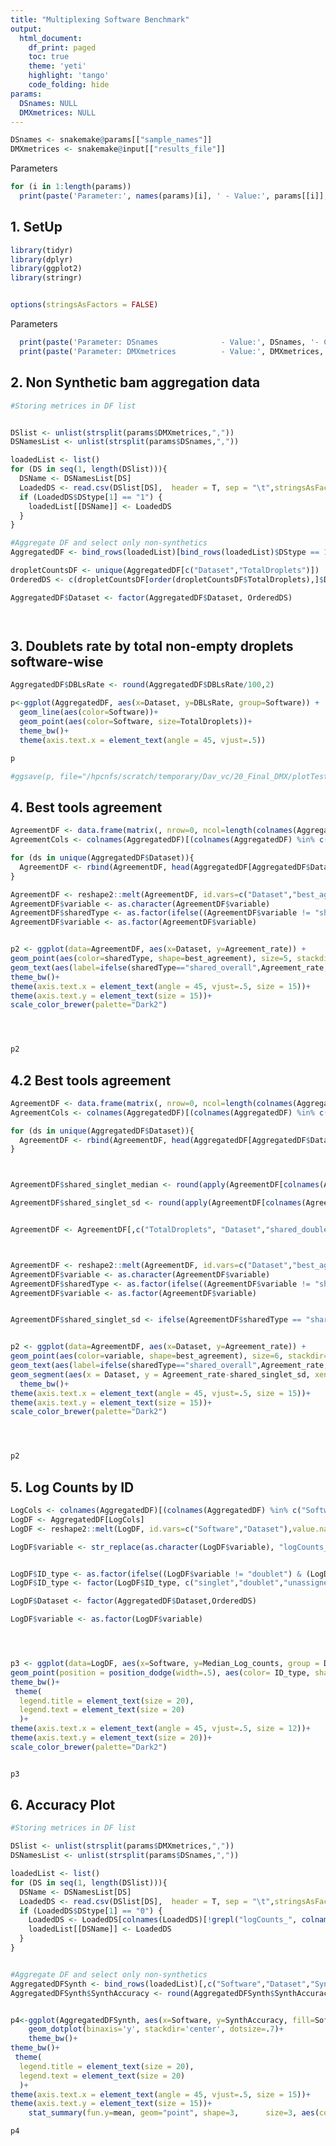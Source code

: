 ```yaml
---
title: "Multiplexing Software Benchmark"
output:
  html_document:
    df_print: paged
    toc: true
    theme: 'yeti'
    highlight: 'tango'
    code_folding: hide
params:
  DSnames: NULL
  DMXmetrices: NULL
---
```


```r
DSnames <- snakemake@params[["sample_names"]]
DMXmetrices <- snakemake@input[["results_file"]]
```

Parameters
```r
for (i in 1:length(params))
  print(paste('Parameter:', names(params)[i], ' - Value:', params[[i]], '- Class:', class(params[[i]])))
```



## __1. SetUp__


```r
library(tidyr)
library(dplyr)
library(ggplot2)
library(stringr)


options(stringsAsFactors = FALSE)
```

Parameters
```r
  print(paste('Parameter: DSnames              - Value:', DSnames, '- Class:', class(DSnames)))
  print(paste('Parameter: DMXmetrices          - Value:', DMXmetrices, '- Class:', class(DMXmetrices)))
```


## __2. Non Synthetic bam aggregation data__


```r

#Storing metrices in DF list


DSlist <- unlist(strsplit(params$DMXmetrices,","))
DSNamesList <- unlist(strsplit(params$DSnames,","))

loadedList <- list()
for (DS in seq(1, length(DSlist))){
  DSName <- DSNamesList[DS]
  LoadedDS <- read.csv(DSlist[DS],  header = T, sep = "\t",stringsAsFactors=F)
  if (LoadedDS$DStype[1] == "1") {
    loadedList[[DSName]] <- LoadedDS
  }
}

#Aggregate DF and select only non-synthetics
AggregatedDF <- bind_rows(loadedList)[bind_rows(loadedList)$DStype == 1,]

dropletCountsDF <- unique(AggregatedDF[c("Dataset","TotalDroplets")])
OrderedDS <- c(dropletCountsDF[order(dropletCountsDF$TotalDroplets),]$Dataset)

AggregatedDF$Dataset <- factor(AggregatedDF$Dataset, OrderedDS)




```

## __3. Doublets rate by total non-empty droplets software-wise__


```r

AggregatedDF$DBLsRate <- round(AggregatedDF$DBLsRate/100,2)

p<-ggplot(AggregatedDF, aes(x=Dataset, y=DBLsRate, group=Software)) +
  geom_line(aes(color=Software))+
  geom_point(aes(color=Software, size=TotalDroplets))+
  theme_bw()+
  theme(axis.text.x = element_text(angle = 45, vjust=.5))

p

#ggsave(p, file="/hpcnfs/scratch/temporary/Dav_vc/20_Final_DMX/plotTest.png")

```




## __4. Best tools agreement __


```r

AgreementDF <- data.frame(matrix(, nrow=0, ncol=length(colnames(AggregatedDF))))
AgreementCols <- colnames(AggregatedDF)[(colnames(AggregatedDF) %in% c("TotalDroplets","Dataset","best_agreement")) | grepl("shared_", colnames(AggregatedDF))]

for (ds in unique(AggregatedDF$Dataset)){
  AgreementDF <- rbind(AgreementDF, head(AggregatedDF[AggregatedDF$Dataset == ds,AgreementCols],1))
}

AgreementDF <- reshape2::melt(AgreementDF, id.vars=c("Dataset","best_agreement","TotalDroplets"),value.name = "Agreement_rate")
AgreementDF$variable <- as.character(AgreementDF$variable)
AgreementDF$sharedType <- as.factor(ifelse((AgreementDF$variable != "shared_doublet") & (AgreementDF$variable != "shared_unassigned") & (AgreementDF$variable != "shared_overall"), "shared_singlet", AgreementDF$variable))
AgreementDF$variable <- as.factor(AgreementDF$variable)


p2 <- ggplot(data=AgreementDF, aes(x=Dataset, y=Agreement_rate)) +
geom_point(aes(color=sharedType, shape=best_agreement), size=5, stackdir='center')+
geom_text(aes(label=ifelse(sharedType=="shared_overall",Agreement_rate,''),hjust=-0.5,vjust=0, color =sharedType ),size=5, )+
theme_bw()+
theme(axis.text.x = element_text(angle = 45, vjust=.5, size = 15))+
theme(axis.text.y = element_text(size = 15))+
scale_color_brewer(palette="Dark2")




p2


```


## __4.2 Best tools agreement __


```r


AgreementDF <- data.frame(matrix(, nrow=0, ncol=length(colnames(AggregatedDF))))
AgreementCols <- colnames(AggregatedDF)[(colnames(AggregatedDF) %in% c("TotalDroplets","Dataset","best_agreement")) | grepl("shared_", colnames(AggregatedDF))]

for (ds in unique(AggregatedDF$Dataset)){
  AgreementDF <- rbind(AgreementDF, head(AggregatedDF[AggregatedDF$Dataset == ds,AgreementCols],1))
}



AgreementDF$shared_singlet_median <- round(apply(AgreementDF[colnames(AgreementDF)[(grepl("shared_", colnames(AgreementDF))) & (colnames(AgreementDF) != "shared_overall") & (colnames(AgreementDF) != "shared_unassigned") & (colnames(AgreementDF) != "shared_doublet")]],1, median, na.rm = TRUE),2)

AgreementDF$shared_singlet_sd <- round(apply(AgreementDF[colnames(AgreementDF)[(grepl("shared_", colnames(AgreementDF))) & (colnames(AgreementDF) != "shared_overall") & (colnames(AgreementDF) != "shared_unassigned") & (colnames(AgreementDF) != "shared_doublet")]],1, sd, na.rm = TRUE),2)


AgreementDF <- AgreementDF[,c("TotalDroplets", "Dataset","shared_doublet","shared_unassigned","shared_overall","shared_singlet_median","best_agreement","shared_singlet_sd")]



AgreementDF <- reshape2::melt(AgreementDF, id.vars=c("Dataset","best_agreement","TotalDroplets","shared_singlet_sd"),value.name = "Agreement_rate")
AgreementDF$variable <- as.character(AgreementDF$variable)
AgreementDF$sharedType <- as.factor(ifelse((AgreementDF$variable != "shared_doublet") & (AgreementDF$variable != "shared_unassigned") & (AgreementDF$variable != "shared_overall"), "shared_singlet", AgreementDF$variable))
AgreementDF$variable <- as.factor(AgreementDF$variable)


AgreementDF$shared_singlet_sd <- ifelse(AgreementDF$sharedType == "shared_singlet", AgreementDF$shared_singlet_sd, 0 )


p2 <- ggplot(data=AgreementDF, aes(x=Dataset, y=Agreement_rate)) +
geom_point(aes(color=variable, shape=best_agreement), size=6, stackdir='center')+
geom_text(aes(label=ifelse(sharedType=="shared_overall",Agreement_rate,''),hjust=-0.5,vjust=0, color =variable ),size=5, )+
geom_segment(aes(x = Dataset, y = Agreement_rate-shared_singlet_sd, xend = Dataset, yend = Agreement_rate+shared_singlet_sd, color =variable))+
  theme_bw()+
theme(axis.text.x = element_text(angle = 45, vjust=.5, size = 15))+
theme(axis.text.y = element_text(size = 15))+
scale_color_brewer(palette="Dark2")




p2


```

## __5. Log Counts by ID __


```r

LogCols <- colnames(AggregatedDF)[(colnames(AggregatedDF) %in% c("Software","Dataset")) | grepl("logCounts_", colnames(AggregatedDF))]
LogDF <- AggregatedDF[LogCols]
LogDF <- reshape2::melt(LogDF, id.vars=c("Software","Dataset"),value.name = "Median_Log_counts")

LogDF$variable <- str_replace(as.character(LogDF$variable), "logCounts_", "")


LogDF$ID_type <- as.factor(ifelse((LogDF$variable != "doublet") & (LogDF$variable != "unassigned"), "singlet", LogDF$variable))
LogDF$ID_type <- factor(LogDF$ID_type, c("singlet","doublet","unassigned"))

LogDF$Dataset <- factor(AggregatedDF$Dataset,OrderedDS)

LogDF$variable <- as.factor(LogDF$variable)




p3 <- ggplot(data=LogDF, aes(x=Software, y=Median_Log_counts, group = Dataset)) +
geom_point(position = position_dodge(width=.5), aes(color= ID_type, shape = Dataset), size = 3)+
theme_bw()+
 theme(
  legend.title = element_text(size = 20),
  legend.text = element_text(size = 20)
  )+
theme(axis.text.x = element_text(angle = 45, vjust=.5, size = 12))+
theme(axis.text.y = element_text(size = 20))+
scale_color_brewer(palette="Dark2")


p3


```






## __6. Accuracy Plot __


```r


#Storing metrices in DF list

DSlist <- unlist(strsplit(params$DMXmetrices,","))
DSNamesList <- unlist(strsplit(params$DSnames,","))

loadedList <- list()
for (DS in seq(1, length(DSlist))){
  DSName <- DSNamesList[DS]
  LoadedDS <- read.csv(DSlist[DS],  header = T, sep = "\t",stringsAsFactors=F)
  if (LoadedDS$DStype[1] == "0") {
    LoadedDS <- LoadedDS[colnames(LoadedDS)[!grepl("logCounts_", colnames(LoadedDS))]]
    loadedList[[DSName]] <- LoadedDS
  }
}


#Aggregate DF and select only non-synthetics
AggregatedDFSynth <- bind_rows(loadedList)[,c("Software","Dataset","SynthAccuracy")]
AggregatedDFSynth$SynthAccuracy <- round(AggregatedDFSynth$SynthAccuracy/100,2)


p4<-ggplot(AggregatedDFSynth, aes(x=Software, y=SynthAccuracy, fill=Software)) +
    geom_dotplot(binaxis='y', stackdir='center', dotsize=.7)+
    theme_bw()+
theme_bw()+
 theme(
  legend.title = element_text(size = 20),
  legend.text = element_text(size = 20)
  )+
theme(axis.text.x = element_text(angle = 45, vjust=.5, size = 15))+
theme(axis.text.y = element_text(size = 15))+
    stat_summary(fun.y=mean, geom="point", shape=3,      size=3, aes(color=Software))

p4

```